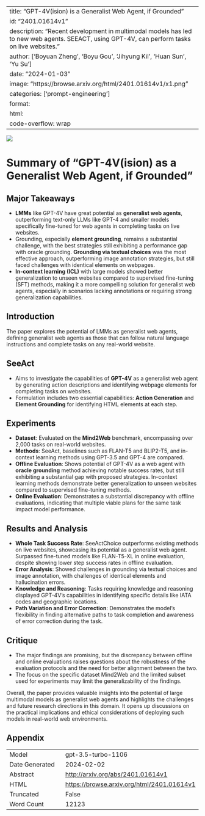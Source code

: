 
---
title: "GPT-4V(ision) is a Generalist Web Agent, if Grounded"
id: "2401.01614v1"
description: "Recent development in multimodal models has led to new web agents. SEEACT, using GPT-4V, can perform tasks on live websites."
author: ['Boyuan Zheng', 'Boyu Gou', 'Jihyung Kil', 'Huan Sun', 'Yu Su']
date: "2024-01-03"
image: "https://browse.arxiv.org/html/2401.01614v1/x1.png"
categories: ['prompt-engineering']
format:
  html:
    code-overflow: wrap
---

![](https://browse.arxiv.org/html/2401.01614v1/x1.png)

# Summary of “GPT-4V(ision) as a Generalist Web Agent, if Grounded”

## Major Takeaways
- **LMMs** like GPT-4V have great potential as **generalist web agents**, outperforming text-only LLMs like GPT-4 and smaller models specifically fine-tuned for web agents in completing tasks on live websites.
- Grounding, especially **element grounding**, remains a substantial challenge, with the best strategies still exhibiting a performance gap with oracle grounding. **Grounding via textual choices** was the most effective approach, outperforming image annotation strategies, but still faced challenges with identical elements on webpages.
- **In-context learning (ICL)** with large models showed better generalization to unseen websites compared to supervised fine-tuning (SFT) methods, making it a more compelling solution for generalist web agents, especially in scenarios lacking annotations or requiring strong generalization capabilities.

## Introduction
The paper explores the potential of LMMs as generalist web agents, defining generalist web agents as those that can follow natural language instructions and complete tasks on any real-world website.

## SeeAct
- Aims to investigate the capabilities of **GPT-4V** as a generalist web agent by generating action descriptions and identifying webpage elements for completing tasks on websites.
- Formulation includes two essential capabilities: **Action Generation** and **Element Grounding** for identifying HTML elements at each step.

## Experiments
- **Dataset**: Evaluated on the **Mind2Web** benchmark, encompassing over 2,000 tasks on real-world websites.
- **Methods**: SeeAct, baselines such as FLAN-T5 and BLIP2-T5, and in-context learning methods using GPT-3.5 and GPT-4 are compared.
- **Offline Evaluation**: Shows potential of GPT-4V as a web agent with **oracle grounding** method achieving notable success rates, but still exhibiting a substantial gap with proposed strategies. In-context learning methods demonstrate better generalization to unseen websites compared to supervised fine-tuning methods.
- **Online Evaluation**: Demonstrates a substantial discrepancy with offline evaluations, indicating that multiple viable plans for the same task impact model performance.

## Results and Analysis
- **Whole Task Success Rate**: SeeActChoice outperforms existing methods on live websites, showcasing its potential as a generalist web agent. Surpassed fine-tuned models like FLAN-T5-XL in online evaluation, despite showing lower step success rates in offline evaluation.
- **Error Analysis**: Showed challenges in grounding via textual choices and image annotation, with challenges of identical elements and hallucination errors.
- **Knowledge and Reasoning**: Tasks requiring knowledge and reasoning displayed GPT-4V's capabilities in identifying specific details like IATA codes and geographic locations.
- **Path Variation and Error Correction**: Demonstrates the model’s flexibility in finding alternative paths to task completion and awareness of error correction during the task.

## Critique
- The major findings are promising, but the discrepancy between offline and online evaluations raises questions about the robustness of the evaluation protocols and the need for better alignment between the two.
- The focus on the specific dataset Mind2Web and the limited subset used for experiments may limit the generalizability of the findings.

Overall, the paper provides valuable insights into the potential of large multimodal models as generalist web agents and highlights the challenges and future research directions in this domain. It opens up discussions on the practical implications and ethical considerations of deploying such models in real-world web environments.

## Appendix

|          |          |
|----------|----------|
| Model     | gpt-3.5-turbo-1106       |
| Date Generated     | 2024-02-02       |
| Abstract | [http://arxiv.org/abs/2401.01614v1](http://arxiv.org/abs/2401.01614v1)        |
| HTML     | [https://browse.arxiv.org/html/2401.01614v1](https://browse.arxiv.org/html/2401.01614v1)       |
| Truncated       | False       |
| Word Count       | 12123       |